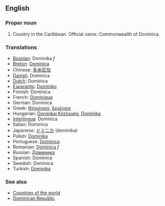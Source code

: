 ==English==
===Proper noun===

# Country in the Caribbean. Official name: Commonwealth of Dominica.

===Translations===
*[[Bosnian]]: Dominika ''f''
*[[Breton]]: [[Dominica]]
*Chinese: [[多米尼加]]
*[[Danish]]: Dominica
*[[Dutch]]: Dominica
*[[Esperanto]]: [[Dominiko]]
*Finnish: Dominica
*French: [[Dominique]]
*German: Dominica
*Greek: [[Ντομίνικα]], [[Δομίνικα]]
*Hungarian: [[Doninikai Közösség]], [[Dominika]]
*[[Interlingua]]: Dominica
*Italian: Dominica
*Japanese: [[ドミニカ]] (dominika)
*Polish: [[Dominika]]
*Portuguese: [[Domínica]]
*Romanian: [[Dominica]] ''f''
*Russian: [[Доминика]]
*Spanish: Dominica
*Swedish: Dominica
*Turkish: [[Dominika]]

===See also===
*[[Countries of the world]]
*[[Dominican Republic]]